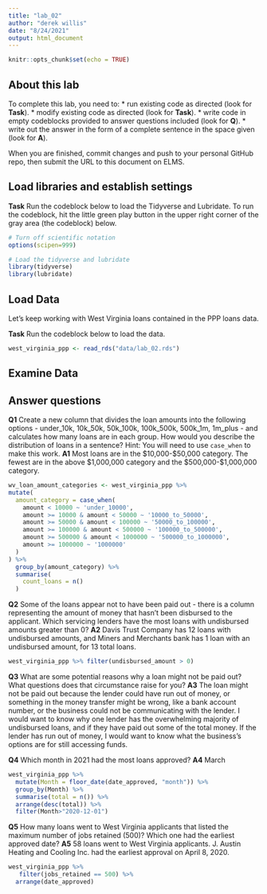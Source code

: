 ```yaml
---
title: "lab_02"
author: "derek willis"
date: "8/24/2021"
output: html_document
---
```


```r
knitr::opts_chunk$set(echo = TRUE)
```

## About this lab

To complete this lab, you need to:
* run existing code as directed (look for **Task**).
* modify existing code as directed (look for **Task**).
* write code in empty codeblocks provided to answer questions included (look for **Q**).
* write out the answer in the form of a complete sentence in the space given (look for **A**).

When you are finished, commit changes and push to your personal GitHub repo, then submit the URL to this document on ELMS.

## Load libraries and establish settings

**Task** Run the codeblock below to load the Tidyverse and Lubridate. To run the codeblock, hit the little green play button in the upper right corner of the gray area (the codeblock) below.

```r
# Turn off scientific notation
options(scipen=999)

# Load the tidyverse and lubridate
library(tidyverse)
library(lubridate)
```

## Load Data

Let's keep working with West Virginia loans contained in the PPP loans data.  

**Task** Run the codeblock below to load the data.

```r
west_virginia_ppp <- read_rds("data/lab_02.rds")
```

## Examine Data

## Answer questions

**Q1** Create a new column that divides the loan amounts into the following options - under_10k, 10k_50k, 50k_100k, 100k_500k, 500k_1m, 1m_plus - and calculates how many loans are in each group. How would you describe the distribution of loans in a sentence?
Hint: You will need to use `case_when` to make this work.
**A1** 
Most loans are in the $10,000-$50,000 category. The fewest are in the above $1,000,000 category and the $500,000-$1,000,000 category.

```r
wv_loan_amount_categories <- west_virginia_ppp %>%
mutate(
  amount_category = case_when(
    amount < 10000 ~ 'under_10000',
    amount >= 10000 & amount < 50000 ~ '10000_to_50000',
    amount >= 50000 & amount < 100000 ~ '50000_to_100000',
    amount >= 100000 & amount < 500000 ~ '100000_to_500000',
    amount >= 500000 & amount < 1000000 ~ '500000_to_1000000',
    amount >= 1000000 ~ '1000000'
  )
) %>%
  group_by(amount_category) %>%
  summarise(
    count_loans = n()
  )

```

**Q2** Some of the loans appear not to have been paid out - there is a column representing the amount of money that hasn't been disbursed to the applicant. Which servicing lenders have the most loans with undisbursed amounts greater than 0?
**A2** Davis Trust Company has 12 loans with undisbursed amounts, and Miners and Merchants bank has 1 loan with an undisbursed amount, for 13 total loans.

```r
west_virginia_ppp %>% filter(undisbursed_amount > 0)

```

**Q3** What are some potential reasons why a loan might not be paid out? What questions does that circumstance raise for you?
**A3** 
The loan might not be paid out because the lender could have run out of money, or something in the money transfer might be wrong, like a bank account number, or the business could not be communicating with the lender. I would want to know why one lender has the overwhelming majority of undisbursed loans, and if they have paid out some of the total money. If the lender has run out of money, I would want to know what the business's options are for still accessing funds.


**Q4** Which month in 2021 had the most loans approved?
**A4** March

```r
west_virginia_ppp %>%
  mutate(Month = floor_date(date_approved, "month")) %>%
  group_by(Month) %>%
  summarise(total = n()) %>%
  arrange(desc(total)) %>%
  filter(Month>"2020-12-01")
```

**Q5** How many loans went to West Virginia applicants that listed the maximum number of jobs retained (500)? Which one had the earliest approved date?
**A5** 58 loans went to West Virginia applicants. J. Austin Heating and Cooling Inc. had the earliest approval on April 8, 2020.

```r
west_virginia_ppp %>%
   filter(jobs_retained == 500) %>%
  arrange(date_approved)

```
